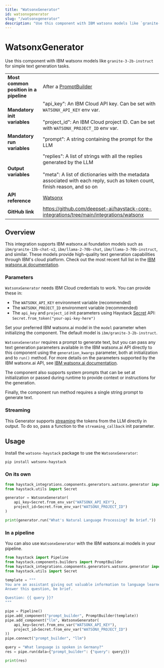 ```yaml
---
title: "WatsonxGenerator"
id: watsonxgenerator
slug: "/watsonxgenerator"
description: "Use this component with IBM watsonx models like `granite-3-2b-instruct` for simple text generation tasks."
---
```


# WatsonxGenerator

Use this component with IBM watsonx models like `granite-3-2b-instruct` for simple text generation tasks.

|  |  |
| --- | --- |
| **Most common position in a pipeline** | After a [PromptBuilder](../../../docs/pipeline-components/builders/promptbuilder.mdx) |
| **Mandatory init variables** | "api_key": An IBM Cloud API key. Can be set with `WATSONX_API_KEY` env var.  <br /> <br />"project_id": An IBM Cloud project ID. Can be set with `WATSONX_PROJECT_ID` env var. |
| **Mandatory run variables** | "prompt": A string containing the prompt for the LLM |
| **Output variables** | "replies": A list of strings with all the replies generated by the LLM  <br /> <br />"meta": A list of dictionaries with the metadata associated with each reply, such as token count, finish reason, and so on |
| **API reference** | [Watsonx](/reference/integrations-watsonx) |
| **GitHub link** | https://github.com/deepset-ai/haystack-core-integrations/tree/main/integrations/watsonx |

## Overview

This integration supports IBM watsonx.ai foundation models such as `ibm/granite-13b-chat-v2`, `ibm/llama-2-70b-chat`, `ibm/llama-3-70b-instruct`, and similar. These models provide high-quality text generation capabilities through IBM's cloud platform. Check out the most recent full list in the [IBM watsonx.ai documentation](https://dataplatform.cloud.ibm.com/docs/content/wsj/analyze-data/fm-models-ibm.html?context=wx).

### Parameters

`WatsonxGenerator` needs IBM Cloud credentials to work. You can provide these in:

- The `WATSONX_API_KEY` environment variable (recommended)
- The `WATSONX_PROJECT_ID` environment variable (recommended)
- The `api_key` and `project_id` init parameters using Haystack [Secret](../../concepts/secret-management.mdx) API: `Secret.from_token("your-api-key-here")`

Set your preferred IBM watsonx.ai model in the `model` parameter when initializing the component. The default model is `ibm/granite-3-2b-instruct`.

`WatsonxGenerator` requires a prompt to generate text, but you can pass any text generation parameters available in the IBM watsonx.ai API directly to this component using the `generation_kwargs` parameter, both at initialization and to `run()` method. For more details on the parameters supported by the IBM watsonx.ai API, see [IBM watsonx.ai documentation](https://cloud.ibm.com/apidocs/watsonx-ai).

The component also supports system prompts that can be set at initialization or passed during runtime to provide context or instructions for the generation.

Finally, the component run method requires a single string prompt to generate text.

### Streaming

This Generator supports [streaming](guides-to-generators/choosing-the-right-generator.mdx#streaming-support) the tokens from the LLM directly in output. To do so, pass a function to the `streaming_callback` init parameter.

## Usage

Install the `watsonx-haystack` package to use the `WatsonxGenerator`:

```shell
pip install watsonx-haystack
```

### On its own

```python
from haystack_integrations.components.generators.watsonx.generator import WatsonxGenerator
from haystack.utils import Secret

generator = WatsonxGenerator(
    api_key=Secret.from_env_var("WATSONX_API_KEY"),
    project_id=Secret.from_env_var("WATSONX_PROJECT_ID")
)

print(generator.run("What's Natural Language Processing? Be brief."))
```

### In a pipeline

You can also use `WatsonxGenerator` with the IBM watsonx.ai models in your pipeline.

```python
from haystack import Pipeline
from haystack.components.builders import PromptBuilder
from haystack_integrations.components.generators.watsonx.generator import WatsonxGenerator
from haystack.utils import Secret

template = """
You are an assistant giving out valuable information to language learners.
Answer this question, be brief.

Question: {{ query }}?
"""

pipe = Pipeline()
pipe.add_component("prompt_builder", PromptBuilder(template))
pipe.add_component("llm", WatsonxGenerator(
    api_key=Secret.from_env_var("WATSONX_API_KEY"),
    project_id=Secret.from_env_var("WATSONX_PROJECT_ID")
))
pipe.connect("prompt_builder", "llm")

query = "What language is spoken in Germany?"
res = pipe.run(data={"prompt_builder": {"query": query}})

print(res)
```
